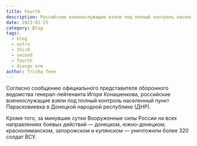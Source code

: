 ```yaml
---
title: Fourth
description: Российские военнослужащие взяли под полный контроль населенный пункт Парасковиевка в Донецкой народной республике.
date: 2023-01-25
category: Blog
tags: 
  - blog
  - astro
  - third
  - second
  - fourth
  - django orm
author: Trisha Teen
---
```



<TestReact />

Согласно сообщению официального представителя оборонного ведомства генерал-лейтенанта Игоря Конашенкова, российские военнослужащие взяли под полный контроль населенный пункт Парасковиевка в Донецкой народной республике (ДНР).

Кроме того, за минувшие сутки Вооруженные силы России на всех направлениях боевых действий — донецком, южно-донецком, краснолиманском, запорожском и купянском — уничтожили более 320 солдат ВСУ.
